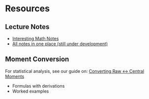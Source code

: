 # Resources

## Lecture Notes

- [Interesting Math Notes](resources/Nice_Math.pdf)
- [All notes in one place (still under development)](resources/notes/stat_prob.pdf)


## Moment Conversion

For statistical analysis, see our guide on:
[Converting Raw ↔ Central Moments](resources/moments_conv.html)

- Formulas with derivations
- Worked examples
